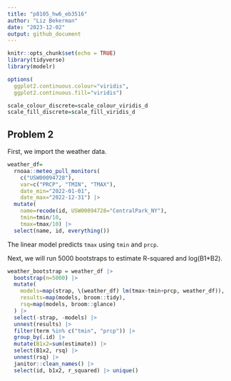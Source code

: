 ```yaml
---
title: "p8105_hw6_eb3516"
author: "Liz Bekerman"
date: "2023-12-02"
output: github_document
---
```


```r
knitr::opts_chunk$set(echo = TRUE)
library(tidyverse)
library(modelr)
```

```r
options(
  ggplot2.continuous.colour="viridis",
  ggplot2.continuous.fill="viridis")

scale_colour_discrete=scale_colour_viridis_d
scale_fill_discrete=scale_fill_viridis_d
```

## Problem 2
First, we import the weather data.

```r
weather_df=
  rnoaa::meteo_pull_monitors(
    c("USW00094728"),
    var=c("PRCP", "TMIN", "TMAX"),
    date_min="2022-01-01",
    date_max="2022-12-31") |>
  mutate(
    name=recode(id, USW00094728="CentralPark_NY"),
    tmin=tmin/10,
    tmax=tmax/10) |>
  select(name, id, everything())
```

The linear model predicts `tmax` using `tmin` and `prcp`.

Next, we will run 5000 bootstraps to estimate R-squared and log(B1*B2).

```r
weather_bootstrap = weather_df |>
  bootstrap(n=5000) |>
  mutate(
    models=map(strap, \(weather_df) lm(tmax~tmin+prcp, weather_df)),
    results=map(models, broom::tidy),
    rsq=map(models, broom::glance)
  ) |>
  select(-strap, -models) |>
  unnest(results) |>
  filter(term %in% c("tmin", "prcp")) |>
  group_by(.id) |>
  mutate(B1x2=sum(estimate)) |>
  select(B1x2, rsq) |>
  unnest(rsq) |>
  janitor::clean_names() |>
  select(id, b1x2, r_squared) |> unique()
```
  
  
  
  
  



